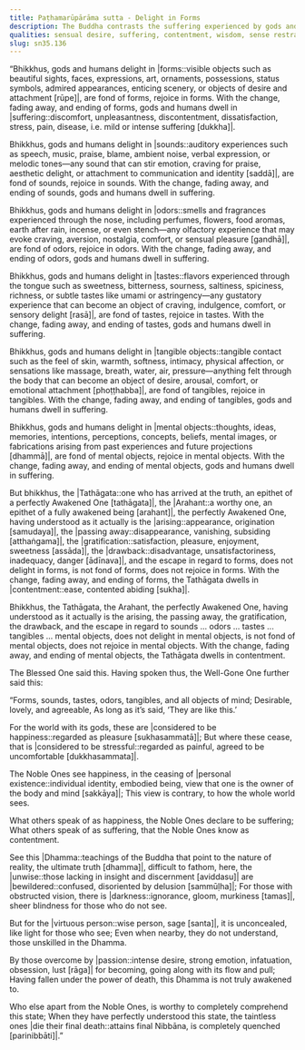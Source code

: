 ```yaml
---
title: Paṭhamarūpārāma sutta - Delight in Forms
description: The Buddha contrasts the suffering experienced by gods and humans, who delight in impermanent sense objects, with the contentment of the Tathāgata who understands their true nature, highlighting the differing views of happiness held by the world and the Noble Ones.
qualities: sensual desire, suffering, contentment, wisdom, sense restraint, discernment, passion, personal existence
slug: sn35.136
---
```


“Bhikkhus, gods and humans delight in |forms::visible objects such as beautiful sights, faces, expressions, art, ornaments, possessions, status symbols, admired appearances, enticing scenery, or objects of desire and attachment [rūpe]|, are fond of forms, rejoice in forms. With the change, fading away, and ending of forms, gods and humans dwell in |suffering::discomfort, unpleasantness, discontentment, dissatisfaction, stress, pain, disease, i.e. mild or intense suffering [dukkha]|.

Bhikkhus, gods and humans delight in |sounds::auditory experiences such as speech, music, praise, blame, ambient noise, verbal expression, or melodic tones—any sound that can stir emotion, craving for praise, aesthetic delight, or attachment to communication and identity [saddā]|, are fond of sounds, rejoice in sounds. With the change, fading away, and ending of sounds, gods and humans dwell in suffering.

Bhikkhus, gods and humans delight in |odors::smells and fragrances experienced through the nose, including perfumes, flowers, food aromas, earth after rain, incense, or even stench—any olfactory experience that may evoke craving, aversion, nostalgia, comfort, or sensual pleasure [gandhā]|, are fond of odors, rejoice in odors. With the change, fading away, and ending of odors, gods and humans dwell in suffering.

Bhikkhus, gods and humans delight in |tastes::flavors experienced through the tongue such as sweetness, bitterness, sourness, saltiness, spiciness, richness, or subtle tastes like umami or astringency—any gustatory experience that can become an object of craving, indulgence, comfort, or sensory delight [rasā]|, are fond of tastes, rejoice in tastes. With the change, fading away, and ending of tastes, gods and humans dwell in suffering.

Bhikkhus, gods and humans delight in |tangible objects::tangible contact such as the feel of skin, warmth, softness, intimacy, physical affection, or sensations like massage, breath, water, air, pressure—anything felt through the body that can become an object of desire, arousal, comfort, or emotional attachment [phoṭṭhabba]|, are fond of tangibles, rejoice in tangibles. With the change, fading away, and ending of tangibles, gods and humans dwell in suffering.

Bhikkhus, gods and humans delight in |mental objects::thoughts, ideas, memories, intentions, perceptions, concepts, beliefs, mental images, or fabrications arising from past experiences and future projections [dhammā]|, are fond of mental objects, rejoice in mental objects. With the change, fading away, and ending of mental objects, gods and humans dwell in suffering.

But bhikkhus, the |Tathāgata::one who has arrived at the truth, an epithet of a perfectly Awakened One [tathāgata]|, the |Arahant::a worthy one, an epithet of a fully awakened being [arahant]|, the perfectly Awakened One, having understood as it actually is the |arising::appearance, origination [samudaya]|, the |passing away::disappearance, vanishing, subsiding [atthaṅgama]|, the |gratification::satisfaction, pleasure, enjoyment, sweetness [assāda]|, the |drawback::disadvantage, unsatisfactoriness, inadequacy, danger [ādīnava]|, and the escape in regard to forms, does not delight in forms, is not fond of forms, does not rejoice in forms. With the change, fading away, and ending of forms, the Tathāgata dwells in |contentment::ease, contented abiding [sukha]|.

Bhikkhus, the Tathāgata, the Arahant, the perfectly Awakened One, having understood as it actually is the arising, the passing away, the gratification, the drawback, and the escape in regard to sounds ... odors ... tastes ... tangibles ... mental objects, does not delight in mental objects, is not fond of mental objects, does not rejoice in mental objects. With the change, fading away, and ending of mental objects, the Tathāgata dwells in contentment.

The Blessed One said this. Having spoken thus, the Well-Gone One further said this:

“Forms, sounds, tastes, odors,
tangibles, and all objects of mind;
Desirable, lovely, and agreeable,
As long as it’s said, ‘They are like this.’

For the world with its gods,
these are |considered to be happiness::regarded as pleasure [sukhasammatā]|;
But where these cease,
that is |considered to be stressful::regarded as painful, agreed to be uncomfortable [dukkhasammata]|.

The Noble Ones see happiness,
in the ceasing of |personal existence::individual identity, embodied being, view that one is the owner of the body and mind [sakkāya]|;
This view is contrary,
to how the whole world sees.

What others speak of as happiness,
the Noble Ones declare to be suffering;
What others speak of as suffering,
that the Noble Ones know as contentment.

See this |Dhamma::teachings of the Buddha that point to the nature of reality, the ultimate truth [dhamma]|, difficult to fathom,
here, the |unwise::those lacking in insight and discernment [aviddasu]| are |bewildered::confused, disoriented by delusion [sammūḷha]|;
For those with obstructed vision, there is |darkness::ignorance, gloom, murkiness [tamas]|,
sheer blindness for those who do not see.

But for the |virtuous person::wise person, sage [santa]|, it is unconcealed,
like light for those who see;
Even when nearby, they do not understand,
those unskilled in the Dhamma.

By those overcome by |passion::intense desire, strong emotion, infatuation, obsession, lust [rāga]| for becoming,
going along with its flow and pull;
Having fallen under the power of death,
this Dhamma is not truly awakened to.

Who else apart from the Noble Ones,
is worthy to completely comprehend this state;
When they have perfectly understood this state,
the taintless ones |die their final death::attains final Nibbāna, is completely quenched [parinibbāti]|.”